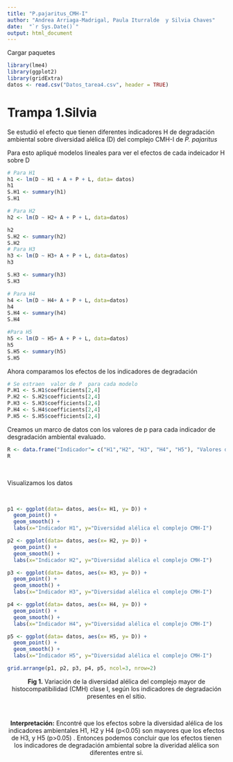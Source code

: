 ```yaml
---
title: "P.pajaritus_CMH-I"
author: "Andrea Arriaga-Madrigal, Paula Iturralde  y Silvia Chaves"
date:  "`r Sys.Date()`"
output: html_document
---
```



Cargar paquetes 
```r

library(lme4)
library(ggplot2)
library(gridExtra)
datos <- read.csv("Datos_tarea4.csv", header = TRUE)


```

# Trampa 1.Silvia  

Se estudió  el efecto que tienen diferentes indicadores H de degradación ambiental sobre  diversidad alélica (D) del complejo CMH-I de *P. pajaritus*

Para esto apliqué modelos lineales para ver el efectos de cada indeicador H sobre D

```r
# Para H1
h1 <- lm(D ~ H1 + A + P + L, data= datos)
h1
S.H1 <- summary(h1)
S.H1

# Para H2
h2 <- lm(D ~ H2+ A + P + L, data=datos)

h2
S.H2 <- summary(h2)
S.H2
# Para H3
h3 <- lm(D ~ H3+ A + P + L, data=datos)
h3

S.H3 <- summary(h3)
S.H3

# Para H4
h4 <- lm(D ~ H4+ A + P + L, data=datos)
h4
S.H4 <- summary(h4) 
S.H4

#Para H5 
h5 <- lm(D ~ H5+ A + P + L, data=datos)
h5
S.H5 <- summary(h5) 
S.H5
```

Ahora comparamos los efectos de los indicadores  de degradación 

```r
# Se estraen  valor de P  para cada modelo 
P.H1 <- S.H1$coefficients[2,4]
P.H2 <- S.H2$coefficients[2,4]
P.H3 <- S.H3$coefficients[2,4]
P.H4 <- S.H4$coefficients[2,4]
P.H5 <- S.H5$coefficients[2,4]

```

Creamos un marco de datos con los valores de p  para cada indicador de desgradación ambiental evaluado.


```r
R <- data.frame("Indicador"= c("H1","H2", "H3", "H4", "H5"), "Valores de P"=c(P.H1, P.H2, P.H3, P.H4, P.H5))
R

```

&nbsp;  

Visualizamos los datos  

&nbsp;  

```r
p1 <- ggplot(data= datos, aes(x= H1, y= D)) +
  geom_point() +
  geom_smooth() + 
  labs(x="Indicador H1", y="Diversidad alélica el complejo CMH-I")

p2 <- ggplot(data= datos, aes(x= H2, y= D)) +
  geom_point() +
  geom_smooth() + 
  labs(x="Indicador H2", y="Diversidad alélica el complejo CMH-I")

p3 <- ggplot(data= datos, aes(x= H3, y= D)) +
  geom_point() +
  geom_smooth() + 
  labs(x="Indicador H3", y="Diversidad alélica el complejo CMH-I")

p4 <- ggplot(data= datos, aes(x= H4, y= D)) +
  geom_point() +
  geom_smooth() + 
  labs(x="Indicador H4", y="Diversidad alélica el complejo CMH-I")

p5 <- ggplot(data= datos, aes(x= H5, y= D)) +
  geom_point() +
  geom_smooth() + 
  labs(x="Indicador H5", y="Diversidad alélica el complejo CMH-I")

grid.arrange(p1, p2, p3, p4, p5, ncol=3, nrow=2)

```
<center> **Fig 1.** Variación de la diversidad alélica del complejo mayor de histocompatibilidad (CMH) clase I, según los indicadores de degradación presentes en el sitio.<center>   



&nbsp;  

**Interpretación:** Encontré que los efectos sobre la diversidad alélica de los indicadores ambientales H1, H2 y H4 (p<0.05)  son mayores que los efectos de  H3, y H5 (p>0.05) . Entonces podemos concluir que los efectos tienen los indicadores de degradación ambiental sobre la diveridad  alélica son diferentes entre si.  

&nbsp;